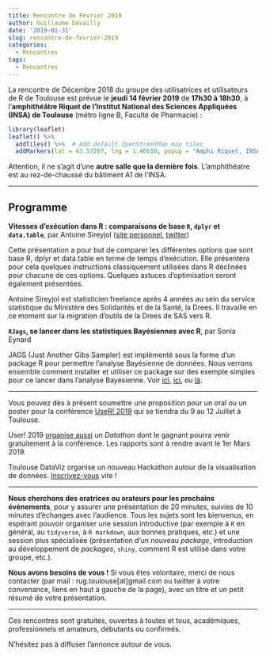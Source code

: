 ```yaml
---
title: Rencontre de Février 2019
author: Guillaume Devailly
date: '2019-01-31'
slug: rencontre-de-fevrier-2019
categories:
  - Rencontres
tags:
  - Rencontres
---
```


La rencontre de Décembre 2018 du groupe des utilisatrices et utilisateurs de R de Toulouse est prévue le **jeudi 14 février 2019** de **17h30 à 18h30**,
à l'**amphithéâtre Riquet de l'Institut National des Sciences Appliquées (INSA) de Toulouse** (métro ligne B, Faculté de Pharmacie) :

```r
library(leaflet)
leaflet() %>%
  addTiles() %>%  # Add default OpenStreetMap map tiles
  addMarkers(lat = 43.57207, lng = 1.46610, popup = "Amphi Riquet, INSA")
```

Attention, il ne s'agit d'une **autre salle que la dernière fois**. L'amphithéatre est au rez-de-chaussé du bâtiment A1 de l'INSA.

---

## Programme

**Vitesses d’exécution dans R : comparaisons de base `R`, `dplyr` et `data.table`**, par Antoine Sireyjol ([site personnel](https://antoinesir.rbind.io), [twitter](https://twitter.com/AntoineSyr))

Cette présentation a pour but de comparer les différentes options que sont base R, dplyr et data.table en terme de temps d’exécution. Elle présentera pour cela quelques instructions classiquement utilisées dans R déclinées pour chacune de ces options. Quelques astuces d’optimisation seront également présentées.

Antoine Sireyjol est statisticien freelance après 4 années au sein du service statistique du Ministère des Solidarités et de la Santé, la Drees. Il travaille en ce moment sur la migration d’outils de la Drees de SAS vers R.


**`RJags`, se lancer dans les statistiques Bayésiennes avec R**, par Sonia Eynard

JAGS (Just Another Gibs Sampler) est implémenté sous la forme d'un package R pour permettre l'analyse Bayésienne de données. Nous verrons ensemble comment installer et utiliser ce package sur des exemple simples pour ce lancer dans l'analyse Bayésienne. Voir 
[ici](https://channel9.msdn.com/Events/useR-international-R-User-conferences/useR-International-R-User-2017-Conference/Introduction-to-Bayesian-inference-with-JAGS),
[ici](https://www.rdocumentation.org/packages/rjags/versions/4-8),
ou [là](https://jeromyanglim.blogspot.com/2012/04/getting-started-with-jags-rjags-and.html).


---

Vous pouvez dès à présent soumettre une proposition pour un oral ou un poster pour la conférence
[UseR! 2019](http://user2019.r-project.org/abstracts/) qui se tiendra du 9 au 12 Juillet à Toulouse.

User! 2019 [organise aussi](http://user2019.r-project.org/datathon/) un *Datathon* dont le gagnant pourra venir gratuitement à la conférence.
Les rapports sont à rendre avant le 1er Mars 2019.

Toulouse DataViz organise un nouveau Hackathon autour de la visualisation de données. [Inscrivez-vous](http://toulouse-dataviz.fr/hackaviz-2019-2)
vite !

---

**Nous cherchons des oratrices ou orateurs pour les prochains évènements**, pour y assurer une présentation de 20 minutes, suivies de 10 minutes d'échanges avec l'audience.
Tous les sujets sont les bienvenus, en espérant pouvoir organiser une session introductive (par exemple à `R` en général, au `tidyverse`, à `R markdown`, aux bonnes pratiques, etc.) et une session plus spécialisée (présentation d'un nouveau *package*, introduction au développement de *packages*, `shiny`, comment R est utilisé dans votre groupe, etc.).

**Nous avons besoins de vous !** Si vous êtes volontaire, merci de nous contacter (par mail : rug.toulouse[at]gmail.com ou twitter à votre convenance, liens en haut à gauche de la page), avec un titre et un petit résumé de votre présentation.

---

Ces rencontres sont gratuites, ouvertes à toutes et tous, académiques, professionnels et amateurs, débutants ou confirmés.

N'hésitez pas à diffuser l'annonce autour de vous.

